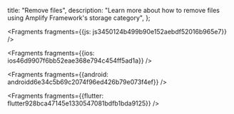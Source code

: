   title: "Remove files",
  description: "Learn more about how to remove files using Amplify Framework's storage category",
};






<Fragments fragments={{js: js3450124b499b90e152aebdf52016b965e7}} />



<Fragments fragments={{ios: ios46d9907f6bb52eae368e794c454ff5ad1a}} />



<Fragments fragments={{android: androidd6e34c5b69c2074f96ed426b79e073f4ef}} />



<Fragments fragments={{flutter: flutter928bca47145e1330547081bdfb1bda9125}} />